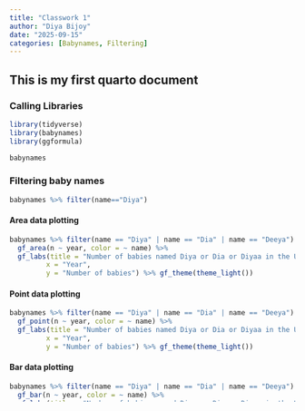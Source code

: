 ```yaml
---
title: "Classwork 1"
author: "Diya Bijoy"
date: "2025-09-15"
categories: [Babynames, Filtering]
---
```


## This is my first quarto document

### Calling Libraries

```r
library(tidyverse)
library(babynames)
library(ggformula)
```

```r
babynames
```

### Filtering baby names

```r
babynames %>% filter(name=="Diya")
```

#### Area data plotting

```r
babynames %>% filter(name == "Diya" | name == "Dia" | name == "Deeya") %>%
  gf_area(n ~ year, color = ~ name) %>% 
  gf_labs(title = "Number of babies named Diya or Dia or Diyaa in the USA",
         x = "Year",
         y = "Number of babies") %>% gf_theme(theme_light())
```

#### Point data plotting

```r
babynames %>% filter(name == "Diya" | name == "Dia" | name == "Deeya") %>%
  gf_point(n ~ year, color = ~ name) %>% 
  gf_labs(title = "Number of babies named Diya or Dia or Diyaa in the USA",
         x = "Year",
         y = "Number of babies") %>% gf_theme(theme_light())
```

#### Bar data plotting

```r
babynames %>% filter(name == "Diya" | name == "Dia" | name == "Deeya") %>%
  gf_bar(n ~ year, color = ~ name) %>% 
  gf_labs(title = "Number of babies named Diya or Dia or Diyaa in the USA",
         x = "Year",
         y = "Number of babies") %>% gf_theme(theme_light())
```

```r
babynames %>% filter(name == "Diya" | name == "Dia" | name == "Deeya") %>% filter(year == "1989" | year == "2010") %>%
  gf_point(n ~ year, color = ~ name) %>% 
  gf_labs(title = "Number of babies named Diya or Dia or Diyaa in the USA",
         x = "Year",
         y = "Number of babies") %>% gf_theme(theme_light())
```
